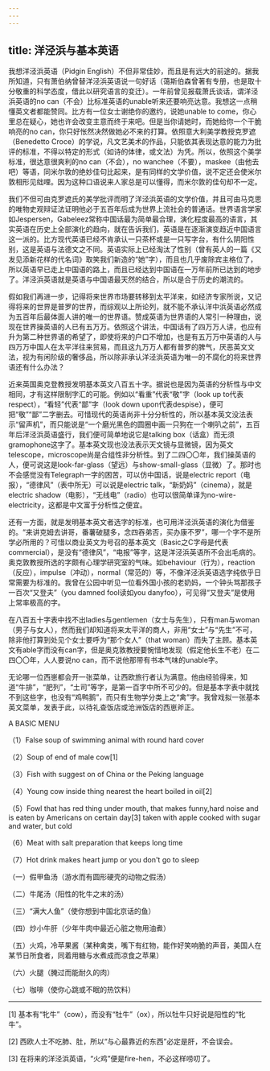 ```yaml
---
---
---
```

title: 洋泾浜与基本英语
---




我想洋泾浜英语（Pidgin English）不但非常佳妙，而且是有远大的前途的。据我所知道，只有萧伯纳曾替洋泾浜英语说一句好话（蔼斯伯森曾著有专册，也是取十分敬重的科学态度，借此以研究语言的变迁）。一年前曾见报载萧氏谈话，谓洋泾浜英语的no can（不会）比标准英语的unable听来还要响亮达意。我想这一点稍懂英文者都能赞同。比方有一位女士谢绝你的邀约，说她unable to come，你心里总在疑心，她也许会改变主意而终于来吧。但是当你请她时，而她给你一个干脆响亮的no can，你只好怅然决然做她必不来的打算。依照意大利美学教授克罗遮（Benedetto Croce）的学说，凡文艺美术的作品，只能依其表现达意的能力为批评的标准，不得以特定的形式（如诗的体律，或文法）为凭。所以，依照这个美学标准，很达意很爽利的no can（不会），no wanchee（不要），maskee（由他去吧）等语，同米尔敦的绝妙佳句比起来，是有同样的文学价值，说不定还会使米尔敦相形见绌哩。因为这种口语说来人家总是可以懂得，而米尔敦的佳句却不一定。

我们不但可由克罗遮氏的美学批评而明了洋泾浜英语的文学价值，并且可由马克思的唯物史观辩证法证明他必于五百年后成为世界上流社会的普通话。世界语言学家如Jespersen，Gabeleez常称中国话最为简单最合理，演化程度最高的语言，其实英语在历史上全部演化的趋向，就在告诉我们，英语是在逐渐演变趋近中国语言这一派的。比方现代英语已经不肯承认一只茶杯或是一只写字台，有什么阴阳性别，这是英语与法德文之不同。英语实际上已经淘汰了性别（曾有英人的一篇《又发见添新花样的代名词》取笑我们新造的“她”字），而且也几乎废除宾主格位了，所以英语早已走上中国语的路上，而且已经达到中国语在一万年前所已达到的地步了。洋泾浜英语就是英语与中国语最天然的结合，所以是合于历史的潮流的。

假如我们再进一步，记得将来世界市场要转移到太平洋来，如经济专家所说，又记得将来的世界是普罗的世界，而综观以上所论列，就不能不承认洋中浜英语必然成为五百年后最体面人讲的唯一的世界语。赞成英语为世界语的人常引一种理由，说现在世界操英语的人已有五万万。依照这个讲法，中国话有了四万万人讲，也应有升为第二种世界语的希望了，即使将来的户口不增加，也是有五万万中英语的人与四万万中国人在太平洋往来贸易，而且这九万万人都有普罗的脾气，厌恶英文文法，视为有闲阶级的奢侈品，所以除非承认洋泾浜英语为唯一的不腐化的将来世界语还有什么办法？

近来英国奥克登教授发明基本英文八百五十字。据说也是因为英语的分析性与中文相同，才有这样限制字汇的可能。例如以“看重”代表“敬”字（look up to代表respect），“看轻”代表“鄙”字（look down upon代表despise），便可把“敬”“鄙”二字删去。可惜现代的英语尚非十分分析性的，所以基本英文没法表示“留声机”，而只能说是“一个磨光黑色的圆圈中画一只狗在一个喇叭之前”，五百年后洋泾浜英语盛行，我们便可简单地说它是talking box（话盒）而无须gramophone这字了。基本英文现也没法表示天文镜与显微镜，因为英文telescope，microscope尚是合组性非分析性。到了二四〇〇年，我们操英语的人，便可说这是look-far-glass（望远）与show-small-glass（显微）了。那时也不会感觉没有Telegraph一字的困苦，可以仿中国话，说是electric report（电报），“德律风”（表中所无）可以说是electric talk，“新奶妈”（cinema），就是electric shadow（电影），“无线电”（radio）也可以很简单译为no-wire-electricity，这都是中文富于分析性之便宜。

还有一方面，就是发明基本英文者选字的标准，也可用洋泾浜英语的演化为借鉴的。“来讲克姆去讲哥，番薯破腿多，念四吞弟否，买办康不罗”，哪一个字不是所学必所用的？可惜以商业英文为号召的基本英文（Basic之C字母是代表commercial），是没有“德律风”，“电报”等字，这是洋泾浜英语所不会出毛病的。奥克敦教授所选的字颇有心理学研究室的气味。如behaviour（行为），reaction（反应），impulse（冲动），normal（常范的）等，不像洋泾浜英语选字纯依乎日常需要为标准的。我曾在公园中听见一位看外国小孩的老奶妈，一个钟头骂那孩子一百次“又登夫”（you damned fool读如you danyfoo），可见得“又登夫”是使用上常率极高的字。

在八百五十字表中找不出ladies与gentlemen（女士与先生），只有man与woman（男子与女人），然而我们却知道将来太平洋的商人，非用“女士”与“先生”不可，除非他打算到处见个女士要呼为“那个女人”（that woman）而失了主顾。基本英文有able字而没有can字，但是奥克敦教授要惋惜地发现（假定他长生不老）在二四〇〇年，人人要说no can，而不说他那带有书本气味的unable字。

无论哪一位西崽都会开一张菜单，让西欧旅行者认为满意。他由经验得来，知道“牛排”，“肥列”，“土司”等字，是第一百字中所不可少的。但是基本字表中就找不到这些字，也没有“鸡鸭鹅”，而只有生物学分类上之“禽”字。我曾戏拟一张基本英文菜单，发表于此，以待礼查饭店或沧洲饭店的西崽斧正。

A BASIC MENU

（1）False soup of swimming animal with round hard cover

（2）Soup of end of male cow[1]

（3）Fish with suggest on of China or the Peking language

（4）Young cow inside thing nearest the heart boiled in oil[2]

（5）Fowl that has red thing under mouth, that makes funny,hard noise and is eaten by Americans on certain day[3] taken with apple cooked with sugar and water, but cold

（6）Meat with salt preparation that keeps long time

（7）Hot drink makes heart jump or you don't go to sleep

（一）假甲鱼汤（游水而有圆形硬壳的动物之假汤）

（二）牛尾汤（阳性的牝牛之末的汤）

（三）“满大人鱼”（使你想到中国北京话的鱼）

（四）炒小牛肝（少年牛肉中最近心脏之物用油煮）

（五）火鸡，冷苹果酱（某种禽类，嘴下有红物，能作好笑响脆的声音，美国人在某节日所食者，同着用糖与水煮成而凉食之苹果）

（六）火腿（腌过而能耐久的肉）

（七）咖啡（使你心跳或不眠的热饮料）



* * *



[1] 基本有“牝牛”（cow），而没有“牡牛”（ox），所以牡牛只好说是阳性的“牝牛”。

[2] 西欧人士不吃肺、肚，所以“与心最靠近的东西”必定是肝，不会误会。

[3] 在将来的洋泾浜英语，“火鸡”便是fire-hen，不必这样唠叨了。
